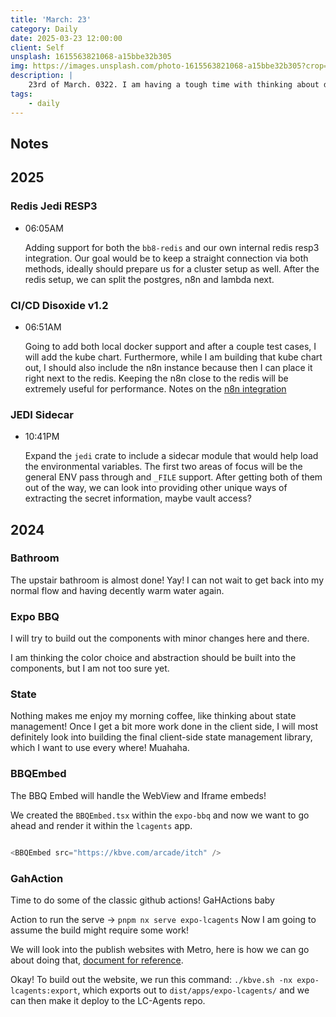```yaml
---
title: 'March: 23'
category: Daily
date: 2025-03-23 12:00:00
client: Self
unsplash: 1615563821068-a15bbe32b305
img: https://images.unsplash.com/photo-1615563821068-a15bbe32b305?crop=entropy&cs=srgb&fm=jpg&ixid=MnwzNjM5Nzd8MHwxfHJhbmRvbXx8fHx8fHx8fDE2ODE3NDg2ODY&ixlib=rb-4.0.3&q=85
description: |
    23rd of March. 0322. I am having a tough time with thinking about daily journal entries haha.
tags:
    - daily
---
```




## Notes

## 2025

### Redis Jedi RESP3

-   06:05AM

    Adding support for both the `bb8-redis` and our own internal redis resp3 integration.
    Our goal would be to keep a straight connection via both methods, ideally should prepare us for a cluster setup as well.
    After the redis setup, we can split the postgres, n8n and lambda next.

### CI/CD Disoxide v1.2

-   06:51AM

    Going to add both local docker support and after a couple test cases, I will add the kube chart.
    Furthermore, while I am building that kube chart out, I should also include the n8n instance because then I can place it right next to the redis.
    Keeping the n8n close to the redis will be extremely useful for performance.
    Notes on the [n8n integration](https://kbve.com/application/n8n/)

### JEDI Sidecar

-   10:41PM

    Expand the `jedi` crate to include a sidecar module that would help load the environmental variables.
    The first two areas of focus will be the general ENV pass through and `_FILE` support.
    After getting both of them out of the way, we can look into providing other unique ways of extracting the secret information, maybe vault access?
    

## 2024


### Bathroom

The upstair bathroom is almost done! Yay!
I can not wait to get back into my normal flow and having decently warm water again.


### Expo BBQ

I will try to build out the components with minor changes here and there.

I am thinking the color choice and abstraction should be built into the components, but I am not too sure yet.


### State

Nothing makes me enjoy my morning coffee, like thinking about state management!
Once I get a bit more work done in the client side, I will most definitely look into building the final client-side state management library, which I want to use every where! Muahaha.


### BBQEmbed

The BBQ Embed will handle the WebView and Iframe embeds!

We created the `BBQEmbed.tsx` within the `expo-bbq` and now we want to go ahead and render it within the `lcagents` app.

```js

<BBQEmbed src="https://kbve.com/arcade/itch" />

```


### GahAction

Time to do some of the classic github actions! GaHActions baby

Action to run the serve -> `pnpm nx serve expo-lcagents`
Now I am going to assume the build might require some work!

We will look into the publish websites with Metro, here is how we can go about doing that, [document for reference](https://docs.expo.dev/distribution/publishing-websites/).

Okay! To build out the website, we run this command: `./kbve.sh -nx expo-lcagents:export`, which exports out to `dist/apps/expo-lcagents/` and we can then make it deploy to the LC-Agents repo.

